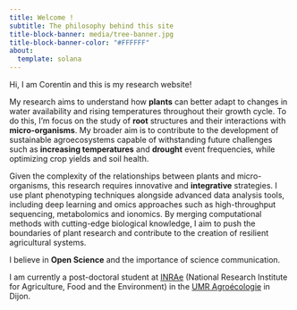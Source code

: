 ```yaml
---
title: Welcome !
subtitle: The philosophy behind this site
title-block-banner: media/tree-banner.jpg
title-block-banner-color: "#FFFFFF"
about:
  template: solana
---
```


Hi, I am Corentin and this is my research website!

My research aims to understand how **plants** can better adapt to changes in water availability and rising temperatures throughout their growth cycle. To do this, I'm focus on the study of **root** structures and their interactions with **micro-organisms**. My broader aim is to contribute to the development of sustainable agroecosystems capable of withstanding future challenges such as **increasing temperatures** and **drought** event frequencies, while optimizing crop yields and soil health.

Given the complexity of the relationships between plants and micro-organisms, this research requires innovative and **integrative** strategies. I use plant phenotyping techniques alongside advanced data analysis tools, including deep learning and omics approaches such as high-throughput sequencing, metabolomics and ionomics. By merging computational methods with cutting-edge biological knowledge, I aim to push the boundaries of plant research and contribute to the creation of resilient agricultural systems.

I believe in **Open Science** and the importance of science communication.

I am currently a post-doctoral student at [INRAe](https://www.inrae.fr/en) (National Research Institute for Agriculture, Food and the Environment) in the [UMR Agroécologie](https://eng-umr-agroecologie.dijon.hub.inrae.fr/) in Dijon.
